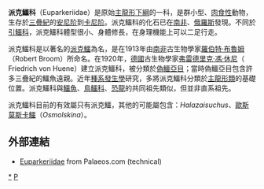 {{Automatic taxobox
| taxon = Euparkeriidae
| authority = [[Friedrich_von_Huene|Huene]], 1920
| fossil_range = {{fossil_range|245|230}}[[三疊紀|三疊紀]]中期（[[安尼阶|安尼阶]]）到晚期（[[卡尼阶|卡尼阶]]）
| image = Euparkeria_BW.jpg
| image_caption = [[派克鱷|南非派克鱷]]的重建圖
| subdivision_ranks = [[屬|屬]]
| subdivision = 
*?''Halazaisuchus'' 
*?[[歐斯莫斯卡鱷|歐斯莫斯卡鱷]] ''Osmolskina''
*[[派克鱷|派克鱷]] ''Euparkeria''
}}

'''派克鱷科'''（Euparkeriidae）是原始[[主龍形下綱|主龍形下綱]]的一科，是群小型、[[肉食性|肉食性]]動物，生存於[[三疊紀|三疊紀]]的[[安尼阶|安尼阶]]到[[卡尼阶|卡尼阶]]。派克鱷科的化石已在[[南非|南非]]、[[俄羅斯|俄羅斯]]發現。不同於[[引鱷科|引鱷科]]，派克鱷科體型很小、身體修長，在身理機能上可以二足行走。

派克鱷科是以著名的[[派克鱷|派克鱷]]為名，是在1913年由[[南非|南非]]古生物學家[[羅伯特·布魯姆|羅伯特·布魯姆]]（Robert Broom）所命名。在1920年，[[德國|德國]]古生物學家[[弗雷德里克·馮·休尼|弗雷德里克·馮·休尼]]（ Friedrich von Huene）建立派克鱷科，被分類於[[偽鱷亞目|偽鱷亞目]]；當時偽鱷亞目包含許多三疊紀的鱷魚遠親。近年[[種系發生學|種系發生學]]研究，多將派克鱷科分類於[[主龍形類|主龍形類]]的基礎位置。派克鱷科與[[鱷魚|鱷魚]]、[[鳥鱷科|鳥鱷科]]、[[恐龍|恐龍]]的共同祖先類似，但並非直系祖先。

派克鱷科目前的有效屬只有派克鱷，其他的可能屬包含：''Halazaisuchus''、[[歐斯莫斯卡鱷|歐斯莫斯卡鱷]]（''Osmolskina''）。

== 外部連結 ==
* [https://web.archive.org/web/20050409174045/http://www.palaeos.com/vertebrates/Units/270Archosauromorpha/270.400.html#Euparkeriidae#Euparkeriidae Euparkeriidae] from Palaeos.com (technical)
{{主龍形下綱|B.}}
{{Taxonbar|from=Q946970}}

[[Category:主龍形下綱|*]]
[[Category:1920年描述的分类群|P]]

{{Paleo-reptile-stub}}